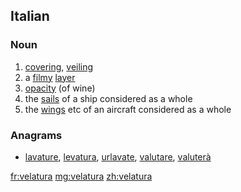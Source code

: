 ==Italian==

===Noun===
{{it-noun|f}}

# [[covering]], [[veiling]]
# a [[filmy]] [[layer]]
# [[opacity]] (of wine)
# the [[sail]]s of a ship considered as a whole
# the [[wing]]s etc of an aircraft considered as a whole

===Anagrams===
* [[lavature#Italian|lavature]], [[levatura#Italian|levatura]], [[urlavate#Italian|urlavate]], [[valutare#Italian|valutare]], [[valuterà#Italian|valuterà]]

[[fr:velatura]]
[[mg:velatura]]
[[zh:velatura]]